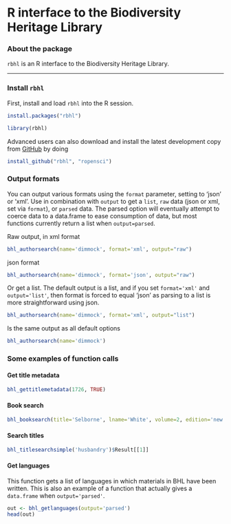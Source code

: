 <!--
%\VignetteEngine{knitr::knitr}
%\VignetteIndexEntry{rbhl vignette}
-->

R interface to the Biodiversity Heritage Library
======

### About the package

`rbhl` is an R interface to the Biodiversity Heritage Library.

********************

### Install `rbhl`

First, install and load `rbhl` into the R session.

```r
install.packages("rbhl")
```

```r
library(rbhl)
```

Advanced users can also download and install the latest development copy from [GitHub](https://github.com/ropensci/rbhl_) by doing

```r
install_github("rbhl", "ropensci")
```

### Output formats

You can output various formats using the `format` parameter, setting to 'json' or 'xml'. Use in combination with `output` to get a `list`, `raw` data (json or xml, set via `format`), or `parsed` data. The parsed option will eventually attempt to coerce data to a data.frame to ease consumption of data, but most functions currently return a list when `output=parsed`.

Raw output, in xml format

```r
bhl_authorsearch(name='dimmock', format='xml', output="raw")
```

json format

```r
bhl_authorsearch(name='dimmock', format='json', output="raw")
```

Or get a list. The default output is a list, and if you set `format='xml'` and `output='list'`, then format is forced to equal 'json' as parsing to a list is more straightforward using json.

```r
bhl_authorsearch(name='dimmock', format='xml', output="list")
``` 

Is the same output as all default options

```r
bhl_authorsearch(name='dimmock')
``` 

### Some examples of function calls

#### Get title metadata

```r
bhl_gettitlemetadata(1726, TRUE)
```

#### Book search

```r
bhl_booksearch(title='Selborne', lname='White', volume=2, edition='new', year=1825, collectionid=4, language='eng')
```

#### Search titles

```r
bhl_titlesearchsimple('husbandry')$Result[[1]]
```

#### Get languages

This function gets a list of languages in which materials in BHL have been written.  This is also an example of a function that actually gives a `data.frame` when `output='parsed'`.

```r
out <- bhl_getlanguages(output='parsed')
head(out)
```